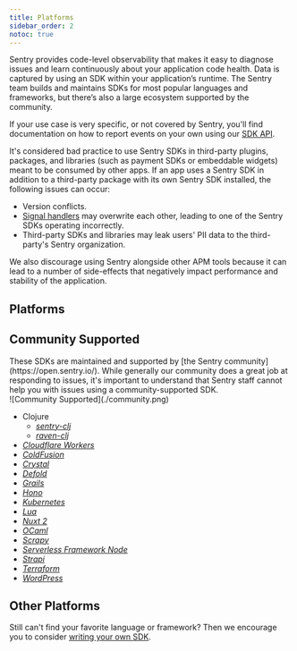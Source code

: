```yaml
---
title: Platforms
sidebar_order: 2
notoc: true
---
```


Sentry provides code-level observability that makes it easy to diagnose issues and learn continuously about your application code health. Data is captured by using an SDK within your application’s runtime. The Sentry team builds and maintains SDKs for most popular languages and frameworks, but there’s also a large ecosystem supported by the community.

If your use case is very specific, or not covered by Sentry, you'll find documentation on how to report events on your own using our [SDK API](https://develop.sentry.dev/sdk/overview/).

<Note>

It's considered bad practice to use Sentry SDKs in third-party plugins, packages, and libraries (such as payment SDKs or embeddable widgets) meant to be consumed by other apps. If an app uses a Sentry SDK in addition to a third-party package with its own Sentry SDK installed, the following issues can occur:

- Version conflicts.
- [Signal handlers](https://en.wikipedia.org/wiki/C_signal_handling) may overwrite each other, leading to one of the Sentry SDKs operating incorrectly.
- Third-party SDKs and libraries may leak users' PII data to the third-party's Sentry organization.

We also <Link to="https://sentry.zendesk.com/hc/en-us/articles/23961784367387">discourage using Sentry alongside other APM tools</Link> because it can lead to a number of side-effects that negatively impact performance and stability of the application.

</Note>

## Platforms

<PlatformGrid />

## Community Supported

<div style={{display: 'flex', flexWrap: 'wrap', gap: '0.5rem'}}>
  <div style={{width: '100%', maxWidth: '50ch'}}>
    These SDKs are maintained and supported by [the Sentry community](https://open.sentry.io/). While generally our community does a great job at responding to issues, it's important to understand that Sentry staff cannot help you with issues using a community-supported SDK.
  </div>
  <div style={{diplay: 'inline', flex: 1, minWidth: '120px', maxWidth: '250px'}}>
    ![Community Supported](./community.png)
  </div>
</div>

- Clojure
  - [_sentry-clj_](https://github.com/getsentry/sentry-clj)
  - [_raven-clj_](https://github.com/sethtrain/raven-clj#alternatives)
- [_Cloudflare Workers_](https://github.com/robertcepa/toucan-js)
- [_ColdFusion_](https://github.com/coldbox-modules/sentry)
- [_Crystal_](https://github.com/Sija/raven.cr)
- [_Defold_](https://github.com/indiesoftby/defold-sentinel)
- [_Grails_](https://github.com/agorapulse/grails-sentry)
- [_Hono_](https://github.com/honojs/middleware/tree/main/packages/sentry)
- [_Kubernetes_](https://github.com/alekitto/sentry-kubernetes)
- [_Lua_](https://github.com/cloudflare/raven-lua)
- [_Nuxt 2_](https://github.com/nuxt-community/sentry-module)
- [_OCaml_](https://github.com/brendanlong/sentry-ocaml)
- [_Scrapy_](https://github.com/llonchj/scrapy-sentry)
- [_Serverless Framework Node_](https://github.com/arabold/serverless-sentry-plugin)
- [_Strapi_](https://github.com/strapi/strapi/tree/master/packages/plugins/sentry)
- [_Terraform_](https://github.com/jianyuan/terraform-provider-sentry)
- [_WordPress_](https://github.com/stayallive/wp-sentry)

## Other Platforms

Still can't find your favorite language or framework? Then we encourage you to consider [writing your own SDK](https://develop.sentry.dev/sdk/).

